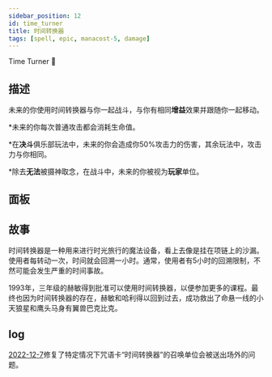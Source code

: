 ```yaml
---
sidebar_position: 12
id: time_turner
title: 时间转换器
tags: [spell, epic, manacost-5, damage]
---
```


Time Turner 👥

<!--truncate-->



<CardBasics cardKey={id}/>


## 描述

未来的你使用时间转换器与你一起战斗，与你有相同**增益**效果并跟随你一起移动。

*未来的你每次普通攻击都会消耗生命值。

*在**决斗**俱乐部玩法中，未来的你会造成你50%攻击力的伤害，其余玩法中，攻击力与你相同。

*除去**无法**被摄神取念，在战斗中，未来的你被视为**玩家**单位。

## 面板


<LevelComponent/>


<CardDynamicTable cardKey={id}/>


<CardComplexTable cardKey={id}/>





## 故事

时间转换器是一种用来进行时光旅行的魔法设备，看上去像是挂在项链上的沙漏。使用者每转动一次，时间就会回溯一小时。通常，使用者有5小时的回溯限制，不然可能会发生严重的时间事故。

1993年，三年级的赫敏得到批准可以使用时间转换器，以便参加更多的课程。最终也因为时间转换器的存在，赫敏和哈利得以回到过去，成功救出了命悬一线的小天狼星和鹰头马身有翼兽巴克比克。


## log

[2022-12-7](/blog/221207-update-annc#fix)修复了特定情况下咒语卡“时间转换器”的召唤单位会被送出场外的问题。

